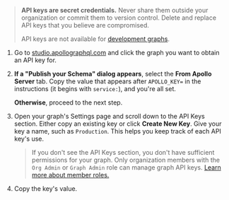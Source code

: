 <ExpansionPanel title="How to obtain a graph API key">

> **API keys are secret credentials.** Never share them outside your organization or commit them to version control. Delete and replace API keys that you believe are compromised.
>
> API keys are not available for [development graphs](https://www.apollographql.com/docs/studio/dev-graphs/).

1. Go to [studio.apollographql.com](https://studio.apollographql.com/) and click the graph you want to obtain an API key for.

2. **If a "Publish your Schema" dialog appears**, select the **From Apollo Server** tab. Copy the value that appears after `APOLLO_KEY=` in the instructions (it begins with `service:`), and you're all set.

    **Otherwise**, proceed to the next step.

3. Open your graph's Settings page and scroll down to the API Keys section. Either copy an existing key or click **Create New Key**. Give your key a name, such as `Production`. This helps you keep track of each API key's use.

    > If you don't see the API Keys section, you don't have sufficient permissions for your graph. Only organization members with the `Org Admin` or `Graph Admin` role can manage graph API keys. [Learn more about member roles.](https://www.apollographql.com/docs/studio/org/members/)

4. Copy the key's value.

</ExpansionPanel>
